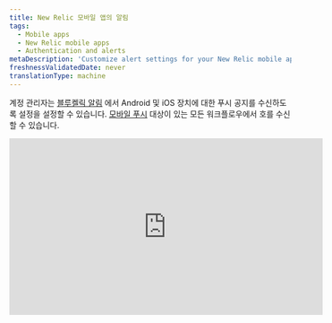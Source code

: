 ```yaml
---
title: New Relic 모바일 앱의 알림
tags:
  - Mobile apps
  - New Relic mobile apps
  - Authentication and alerts
metaDescription: 'Customize alert settings for your New Relic mobile app, including email or push notifications. View and acknowledge view alerting incidents.'
freshnessValidatedDate: never
translationType: machine
---
```


계정 관리자는 [블루켈릭 알림](/docs/alerts-applied-intelligence/new-relic-alerts/get-started/introduction-applied-intelligence) 에서 Android 및 iOS 장치에 대한 푸시 공지를 수신하도록 설정을 설정할 수 있습니다. [모바일 푸시](/docs/alerts-applied-intelligence/notifications/notification-integrations#mobile_push) 대상이 있는 모든 워크플로우에서 <InlinePopover type="alerts"/>호를 수신할 수 있습니다.

<iframe
  width="560"
  height="315"
  src="https://www.youtube.com/embed/bVJZUatrCpY"
  title="YouTube video player"
  frameborder="0"
  allow="accelerometer; autoplay; clipboard-write; encrypted-media; gyroscope; picture-in-picture; web-share"
  allowfullscreen
/>

## 요구 사항 [#requirements]

[New Relic One 사용자 모델](/docs/accounts/original-accounts-billing/original-product-based-pricing/overview-user-models) 과 [원본 사용자 모델](/docs/accounts/original-accounts-billing/original-product-based-pricing/overview-user-models) 모두의 사용자는 모바일 푸시를 [대상](/docs/alerts-applied-intelligence/notifications/notification-integrations#mobile_push) 으로 하는 워크플로를 설정할 수 있습니다.

## 알림 켜기 또는 끄기 [#enabling-alerts]

Android 또는 iOS 앱에서 New Relic 계정에 로그인하면 기기가 자동으로 사용자와 연결됩니다. [워크플로에 모바일 푸시 대상을 추가](/docs/alerts-applied-intelligence/applied-intelligence/incident-workflows/incident-workflows#add-workflow) 해야 합니다.

## 문제 인시던트 세부정보 보기 [#viewing-alerts]

알림은 기기의 잠금 화면에 자동으로 나타납니다. New Relic 앱을 시작하려면:

1. 장치에 따라 다음을 수행하십시오.

   * Android 기기의 경우 알림 창에서 알림을 탭하세요.
   * iOS 기기에서는 화면을 스와이프합니다.

2. 뉴렐릭 앱의

   <DoNotTranslate>**Alerts**</DoNotTranslate>

   메뉴에서 문제를 선택하여 관련 오류 세부정보를 확인하세요.

3. 선택적으로

   <DoNotTranslate>**Acknowledge**</DoNotTranslate>

   선택합니다.

4. 선택적으로 추가 세부정보를 보려면

   <DoNotTranslate>**Overview**</DoNotTranslate>

   ,

   <DoNotTranslate>**Incidents**</DoNotTranslate>

   또는

   <DoNotTranslate>**Issue log**</DoNotTranslate>

   선택합니다.

기본 메뉴의 <DoNotTranslate>**Alerts**</DoNotTranslate> 목록에는 시간별로 정렬된 문제가 표시됩니다. 추가 필터를 적용하거나 오른쪽 상단에서 기간을 변경할 수 있습니다.

## 경고 설정 문제 해결 [#troubleshooting]

푸시 알림이 모바일 장치에서 작동하지 않는 경우:

1. [요구 사항](#requirements) 을 충족하는지 확인합니다.
2. [경고가 활성화](#enabling-alerts) 되어 있는지 확인합니다.
3. 모바일 장치의 [알림 설정](#notification-settings) 을 확인하여 New Relic이 푸시 알림을 보낼 수 있는지 확인하십시오.

모바일 장치에 대한 알림 설정이 올바르지만 여전히 알림을 받지 못하는 [경우 계정에서 장치를 삭제](#account-delete) 한 다음 New Relic 애플리케이션을 [제거](#uninstall-app) 하고 [다시 설치](#reinstall-app) 하십시오.

<CollapserGroup>
  <Collapser
    id="notification-settings"
    title="모바일 장치의 알림 설정 확인"
  >
    모바일 장치에 대한 절차를 따르십시오.

    <table>
      <thead>
        <tr>
          <th style={{ width: "150px" }}>
            <DoNotTranslate>
              **Device**
            </DoNotTranslate>
          </th>

          <th>
            <DoNotTranslate>
              **To check notification settings:**
            </DoNotTranslate>
          </th>
        </tr>
      </thead>

      <tbody>
        <tr>
          <td>
            Android
          </td>

          <td>
            1. Android 기기의

               <DoNotTranslate>**Settings**</DoNotTranslate>

               에서

               <DoNotTranslate>**Sound and notification**</DoNotTranslate>

               선택합니다.

            2. 음량 설정을 확인하세요.

            3. 선택사항:

               <DoNotTranslate>**Also vibrate for calls**</DoNotTranslate>

               (를) 활성화합니다.

            4. <DoNotTranslate>**Interruptions**</DoNotTranslate>

               에 대한 설정을 확인하세요.

            5. <DoNotTranslate>**Notification**</DoNotTranslate>

               에 대한 설정을 확인하세요.

            6. <DoNotTranslate>**App notifications**</DoNotTranslate>

               설정 확인: 뉴렐릭 앱을 선택한 다음

               <DoNotTranslate>**Block**</DoNotTranslate>

               및

               <DoNotTranslate>**Priority**</DoNotTranslate>

               설정을 확인합니다.
          </td>
        </tr>

        <tr>
          <td>
            iOS
          </td>

          <td>
            1. [방해 금지 모드](http://support.apple.com/kb/HT5463) 가 꺼져 있는지 확인: iOS

               <DoNotTranslate>**Settings**</DoNotTranslate>

               앱에서

               <DoNotTranslate>**Do Not Disturb**</DoNotTranslate>

               선택하고

               <DoNotTranslate>**Manual**</DoNotTranslate>

               스위치가 꺼져 있는지 확인하세요.

            2. 뉴렐릭 앱이 공지를 보낼 수 있는지 확인하세요. iOS

               <DoNotTranslate>**Settings**</DoNotTranslate>

               앱에서

               <DoNotTranslate>**Notifications**</DoNotTranslate>

               선택하고 앱 목록에서 뉴렐릭 앱을 찾으세요.

            3. <DoNotTranslate>**Allow Notifications**</DoNotTranslate>

               스위치가 켜져 있는지 확인하세요.

            4. 공지 스타일이

               <DoNotTranslate>**Banners**</DoNotTranslate>

               또는

               <DoNotTranslate>**Alerts**</DoNotTranslate>

               으로 설정되어 있는지 확인하세요.

            5. 선택사항: 오디오 알림을 활성화하려면

               <DoNotTranslate>**Sounds**</DoNotTranslate>

               켜기로 설정합니다.
          </td>
        </tr>
      </tbody>
    </table>
  </Collapser>

  <Collapser
    id="account-delete"
    title="New Relic 계정에서 Android 또는 iOS 기기 삭제"
  >
    New Relic 계정에서 모바일 장치를 삭제하려면 NerdGraph API 탐색기를 사용하십시오.

    1. <DoNotTranslate>**Query**</DoNotTranslate> actor -> mobilePushNotification -> devices를 선택하고 appVersion, deviceId 및 deviceName을 선택하여 [현재 장치를 확인하세요](https://api.newrelic.com/graphiql?#query=query%20List%20%7B%0A%20%20actor%20%7B%0A%20%20%20%20mobilePushNotification%20%7B%0A%20%20%20%20%20%20devices%20%7B%0A%20%20%20%20%20%20%20%20appVersion%0A%20%20%20%20%20%20%20%20deviceId%0A%20%20%20%20%20%20%20%20deviceName%0A%20%20%20%20%20%20%20%20operatingSystem%0A%20%20%20%20%20%20%7D%0A%20%20%20%20%7D%0A%20%20%7D%0A%7D%0A) . 이 쿼리를 실행하여 장치 목록을 가져옵니다.

    2. <DoNotTranslate>**Mutate**</DoNotTranslate> 변형 -> mobilePushNotificationRemoveDevice를 선택하고 위 목록에서 deviceId를 전달하여 장치를 [제거](https://api.newrelic.com/graphiql?#query=mutation%20%7B%0A%20%20mobilePushNotificationRemoveDevice%28deviceId%3A%20%22%22%29%20%7B%0A%20%20%20%20message%0A%20%20%7D%0A%7D%0A) 합니다.

       또는 메뉴 -> 설정의 인앱 <DoNotTranslate>**Settings**</DoNotTranslate> 옵션에서 기기를 제거할 수 있습니다.

    3. <DoNotTranslate>**Push notification devices**</DoNotTranslate> 아래를 살펴보고 거기에서 제거하세요. iOS에서는 기기를 오른쪽에서 왼쪽으로 슬라이드하여 <DoNotTranslate>**Delete**</DoNotTranslate> , Android에서는 <DoNotTranslate>**Delete**</DoNotTranslate>

       장치에서 New Relic 앱을 [다시 설치](#uninstall-app) 하는 단계를 계속하십시오.
  </Collapser>

  <Collapser
    id="uninstall-app"
    title="New Relic 모바일 앱 제거"
  >
    절차에 따라 장치에서 New Relic 앱을 제거한 다음 다시 설치하십시오.

    <table>
      <thead>
        <tr>
          <th style={{ width: "150px" }}>
            <DoNotTranslate>
              **Device**
            </DoNotTranslate>
          </th>

          <th>
            <DoNotTranslate>
              **To uninstall the New Relic app:**
            </DoNotTranslate>
          </th>
        </tr>
      </thead>

      <tbody>
        <tr>
          <td>
            Android
          </td>

          <td>
            1. Android 기기의

               <DoNotTranslate>**Settings**</DoNotTranslate>

               에서

               <DoNotTranslate>**Apps**</DoNotTranslate>

               선택한 다음 뉴렐릭 앱을 선택하세요.

            2. <DoNotTranslate>**Uninstall**</DoNotTranslate>

               선택합니다.

            3. New Relic 앱을 [다시 설치](#reinstall-app) 하는 단계를 계속하십시오.
          </td>
        </tr>

        <tr>
          <td>
            iOS
          </td>

          <td>
            1. iOS 홈 화면에서 New Relic 아이콘이 흔들릴 때까지 길게 누릅니다.

            2. [앱을 삭제](http://support.apple.com/kb/TI135) 하려면

               <DoNotTranslate>**X**</DoNotTranslate>

               아이콘을 선택하세요.

            3. New Relic 앱을 [다시 설치](#reinstall-app) 하는 단계를 계속하십시오.
          </td>
        </tr>
      </tbody>
    </table>
  </Collapser>

  <Collapser
    id="reinstall-app"
    title="New Relic 모바일 앱 다시 설치"
  >
    New Relic 모바일 앱을 다시 설치하려면:

    1. Android 기기에서 [<DoNotTranslate>**Google Play Store**</DoNotTranslate>](https://play.google.com/store/apps/details?id=com.newrelic.rpm) 선택합니다.

       또는

       iOS 기기의 홈 화면에서 [<DoNotTranslate>**App Store**</DoNotTranslate> 선택합니다.](https://itunes.apple.com/us/app/new-relic/id594038638?mt=8)

    2. <DoNotTranslate>**New Relic**</DoNotTranslate> 을(를) 검색하세요.

    3. 앱을 다운로드합니다.

    4. 다운로드가 완료되면 New Relic 계정으로 New Relic 모바일 앱에 로그인합니다.
  </Collapser>
</CollapserGroup>